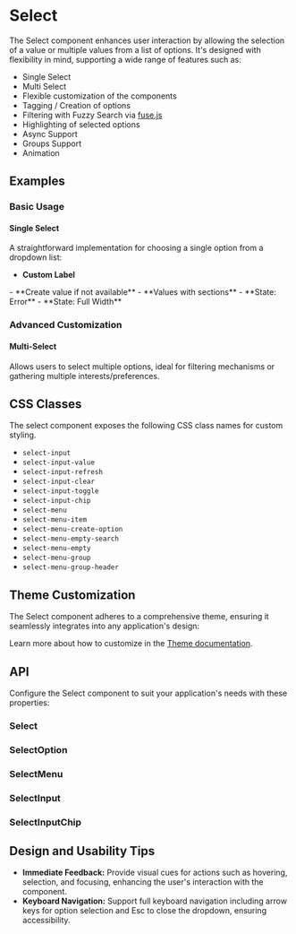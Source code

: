 
<Meta of={SingleSelectStories} />
<Meta of={MultiSelectStories} />

# Select
The Select component enhances user interaction by allowing the selection of a value or multiple values from a list of options.
It's designed with flexibility in mind, supporting a wide range of features such as:

- Single Select
- Multi Select
- Flexible customization of the components
- Tagging / Creation of options
- Filtering with Fuzzy Search via [fuse.js](https://github.com/reaviz/react-use-fuzzy)
- Highlighting of selected options
- Async Support
- Groups Support
- Animation

## Examples
### Basic Usage
#### Single Select
A straightforward implementation for choosing a single option from a dropdown list:
<ToggleCanvas of={SingleSelectStories.Basic} storybook="components-form-select-single--basic" />
- **Custom Label**
<ToggleCanvas of={SingleSelectStories.CustomLabels} storybook="components-form-select-single--custom-labels" />
- **Create value if not available**
<ToggleCanvas of={SingleSelectStories.Createable} storybook="components-form-select-single--createable" />
- **Values with sections**
<ToggleCanvas of={SingleSelectStories.Groups} storybook="components-form-select-single--groups" />
- **State: Error**
<ToggleCanvas of={SingleSelectStories.Error} storybook="components-form-select-single--error" />
- **State: Full Width**
<ToggleCanvas of={SingleSelectStories.FluidWidth} storybook="components-form-select-single--fluid-width" />

### Advanced Customization
#### Multi-Select
Allows users to select multiple options, ideal for filtering mechanisms or gathering multiple interests/preferences.
<ToggleCanvas of={MultiSelectStories.Basic} storybook="components-form-select-multi--basic" />

## CSS Classes
The select component exposes the following CSS class names for custom
styling.

- `select-input`
- `select-input-value`
- `select-input-refresh`
- `select-input-clear`
- `select-input-toggle`
- `select-input-chip`
- `select-menu`
- `select-menu-item`
- `select-menu-create-option`
- `select-menu-empty-search`
- `select-menu-empty`
- `select-menu-group`
- `select-menu-group-header`

## Theme Customization
The Select component adheres to a comprehensive theme, ensuring it seamlessly integrates into any application's design:

<ThemeRender theme={selectTheme} />

Learn more about how to customize in the [Theme documentation](/docs/theme/getting-started).

## API
Configure the Select component to suit your application's needs with these properties:
### Select
<PropsTable name="Select" />

### SelectOption
<PropsTable name="SelectOption" />

### SelectMenu
<PropsTable name="SelectMenu" />

### SelectInput
<PropsTable name="SelectInput" />

### SelectInputChip
<PropsTable name="SelectInputChip" />

## Design and Usability Tips

- **Immediate Feedback:** Provide visual cues for actions such as hovering, selection, and focusing, enhancing the user's interaction with the component.
- **Keyboard Navigation:** Support full keyboard navigation including arrow keys for option selection and Esc to close the dropdown, ensuring accessibility.
